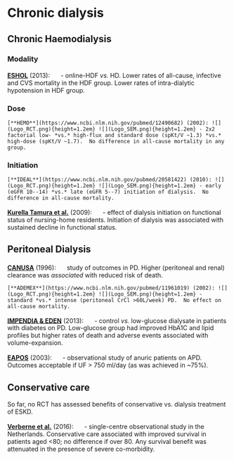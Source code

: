 # Chronic dialysis

## Chronic Haemodialysis

### Modality

[**ESHOL**](https://www.ncbi.nlm.nih.gov/pubmed/23411788) (2013): ![](Logo_RCT.png){height=1.2em} - online-HDF *vs.* HD.  Lower rates of all-cause, infective and CVS mortality in the HDF group.  Lower rates of intra-dialytic hypotension in HDF group.    

### Dose

```block2
[**HEMO**](https://www.ncbi.nlm.nih.gov/pubmed/12490682) (2002): ![](Logo_RCT.png){height=1.2em} ![](Logo_SEM.png){height=1.2em} - 2x2 factorial low- *vs.* high-flux and standard dose (spKt/V ~1.3) *vs.* high-dose (spKt/V ~1.7).  No difference in all-cause mortality in any group.  

```

### Initiation

```block2
[**IDEAL**](https://www.ncbi.nlm.nih.gov/pubmed/20581422) (2010): ![](Logo_RCT.png){height=1.2em} ![](Logo_SEM.png){height=1.2em} - early (eGFR 10--14) *vs.* late (eGFR 5--7) initiation of dialysis.  No difference in all-cause mortality.  

```

[**Kurella Tamura et al.**](https://www.ncbi.nlm.nih.gov/pubmed/19828531) (2009): ![](Logo_OBS.png){height=1.2em} - effect of dialysis initiation on functional status of nursing-home residents.  Initiation of dialysis was associated with sustained decline in functional status.  

## Peritoneal Dialysis

[**CANUSA**](https://www.ncbi.nlm.nih.gov/pubmed/8785388) (1996): ![](Logo_OBS.png){height=1.2em} study of outcomes in PD.  Higher (peritoneal and renal) clearance was *associated* with reduced risk of death.   

```block2
[**ADEMEX**](https://www.ncbi.nlm.nih.gov/pubmed/11961019) (2002): ![](Logo_RCT.png){height=1.2em} ![](Logo_SEM.png){height=1.2em} - standard *vs.* intense (peritoneal CrCl >60L/week) PD.  No effect on all-cause mortality.  

```

[**IMPENDIA & EDEN**](https://www.ncbi.nlm.nih.gov/pubmed/23949801) (2013): ![](Logo_RCT.png){height=1.2em} - control *vs.* low-glucose dialysate in patients with diabetes on PD.  Low-glucose group had improved HbA1C and lipid profiles but higher rates of death and adverse events associated with volume-expansion.  

[**EAPOS**](https://www.ncbi.nlm.nih.gov/pubmed/14569106) (2003): ![](Logo_OBS.png){height=1.2em} - observational study of anuric patients on APD.  Outcomes acceptable if UF > 750 ml/day (as was achieved in ~75%).  


## Conservative care

So far, no RCT has assessed benefits of conservative vs. dialysis treatment of ESKD.  

[**Verberne et al.**](https://www.ncbi.nlm.nih.gov/pubmed/26988748) (2016): ![](Logo_OBS.png){height=1.2em} - single-centre observational study in the Netherlands.  Conservative care associated with improved survival in patients aged <80; no difference if over 80.  Any survival benefit was attenuated in the presence of severe co-morbidity.  

